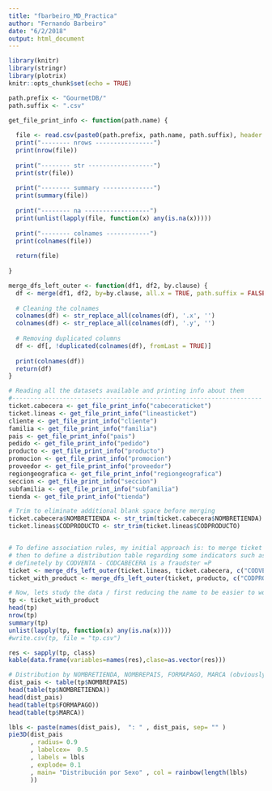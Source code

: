 ```yaml
---
title: "fbarbeiro_MD_Practica"
author: "Fernando Barbeiro"
date: "6/2/2018"
output: html_document
---
```


```r
library(knitr)
library(stringr)
library(plotrix)
knitr::opts_chunk$set(echo = TRUE)
```

```r

path.prefix <- "GourmetDB/"
path.suffix <- ".csv"

get_file_print_info <- function(path.name) {
  
  file <- read.csv(paste0(path.prefix, path.name, path.suffix), header = TRUE)
  print("-------- nrows ----------------")
  print(nrow(file))
  
  print("-------- str ------------------")
  print(str(file))
  
  print("-------- summary --------------")
  print(summary(file))
  
  print("-------- na ------------------")
  print(unlist(lapply(file, function(x) any(is.na(x)))))
  
  print("-------- colnames ------------")
  print(colnames(file))
  
  return(file)
  
}

merge_dfs_left_outer <- function(df1, df2, by.clause) {
  df <- merge(df1, df2, by=by.clause, all.x = TRUE, path.suffix = FALSE) 
  
  # Cleaning the colnames
  colnames(df) <- str_replace_all(colnames(df), '.x', '')
  colnames(df) <- str_replace_all(colnames(df), '.y', '')
  
  # Removing duplicated columns
  df <- df[, !duplicated(colnames(df), fromLast = TRUE)] 
  
  print(colnames(df))
  return(df)
}

# Reading all the datasets available and printing info about them
#---------------------------------------------------------------------
ticket.cabecera <- get_file_print_info("cabeceraticket")
ticket.lineas <- get_file_print_info("lineasticket")
cliente <- get_file_print_info("cliente")
familia <- get_file_print_info("familia")
pais <- get_file_print_info("pais")
pedido <- get_file_print_info("pedido")
producto <- get_file_print_info("producto")
promocion <- get_file_print_info("promocion")
proveedor <- get_file_print_info("proveedor")
regiongeografica <- get_file_print_info("regiongeografica")
seccion <- get_file_print_info("seccion")
subfamilia <- get_file_print_info("subfamilia")
tienda <- get_file_print_info("tienda")

# Trim to eliminate additional blank space before merging
ticket.cabecera$NOMBRETIENDA <- str_trim(ticket.cabecera$NOMBRETIENDA)
ticket.lineas$CODPRODUCTO <- str_trim(ticket.lineas$CODPRODUCTO)


# To define association rules, my initial approach is: to merge ticket dataframes (cabecera + lineas) and afterwards merge products as well
# then to define a distribution table regarding some indicators such as product name to finally come up with the binarization / apriori / eclat, etc
# definetely by CODVENTA - CODCABECERA is a fraudster =P
ticket <- merge_dfs_left_outer(ticket.lineas, ticket.cabecera, c("CODVENTA")) 
ticket_with_product <- merge_dfs_left_outer(ticket, producto, c("CODPRODUCTO"))

# Now, lets study the data / first reducing the name to be easier to work
tp <- ticket_with_product
head(tp)
nrow(tp)
summary(tp)
unlist(lapply(tp, function(x) any(is.na(x))))
#write.csv(tp, file = "tp.csv")

res <- sapply(tp, class)
kable(data.frame(variables=names(res),clase=as.vector(res)))

# Distribution by NOMBRETIENDA, NOMBREPAIS, FORMAPAGO, MARCA (obviously this is gonna show 6 [head] first elements)
dist_pais <- table(tp$NOMBREPAIS)
head(table(tp$NOMBRETIENDA))
head(dist_pais)
head(table(tp$FORMAPAGO))
head(table(tp$MARCA))

lbls <- paste(names(dist_pais),  ": " , dist_pais, sep= "" ) 
pie3D(dist_pais
      , radius= 0.9
      , labelcex=  0.5
      , labels = lbls
      , explode= 0.1
      , main= "Distribución por Sexo" , col = rainbow(length(lbls)
      ))

```